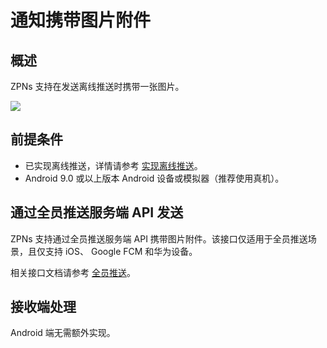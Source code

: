 # 通知携带图片附件

## 概述

ZPNs 支持在发送离线推送时携带一张图片。

<Frame width="256" height="auto" caption=""><img src="https://storage.zego.im/sdk-doc/Pics/ZIM/ZPNS/push_with_photo.jpeg" /></Frame>

## 前提条件

- 已实现离线推送，详情请参考 [实现离线推送](./../Implement%20offline%20push%20notification.mdx)。 
- Android 9.0 或以上版本 Android 设备或模拟器（推荐使用真机）。


## 通过全员推送服务端 API 发送

ZPNs 支持通过全员推送服务端 API 携带图片附件。该接口仅适用于全员推送场景，且仅支持 iOS、 Google FCM 和华为设备。

相关接口文档请参考 [全员推送](/zim-server/messaging/push-message-to-all-users)。

## 接收端处理

Android 端无需额外实现。
